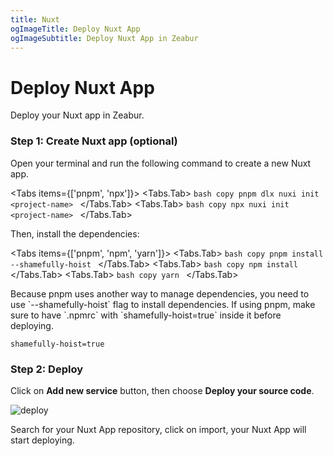 ```yaml
---
title: Nuxt
ogImageTitle: Deploy Nuxt App
ogImageSubtitle: Deploy Nuxt App in Zeabur
---
```



<WorkingInProgress />

# Deploy Nuxt App

Deploy your Nuxt app in Zeabur.

### Step 1: Create Nuxt app (optional)

Open your terminal and run the following command to create a new Nuxt app.

<Tabs items={['pnpm', 'npx']}>
  <Tabs.Tab>
    ```bash copy
    pnpm dlx nuxi init <project-name>
    ```
  </Tabs.Tab>
  <Tabs.Tab>
    ```bash copy
    npx nuxi init <project-name>
    ```
  </Tabs.Tab>
</Tabs>

Then, install the dependencies:

<Tabs items={['pnpm', 'npm', 'yarn']}>
  <Tabs.Tab>
    ```bash copy
    pnpm install --shamefully-hoist
    ```
  </Tabs.Tab>
  <Tabs.Tab>
    ```bash copy
    npm install
    ```
  </Tabs.Tab>
  <Tabs.Tab>
    ```bash copy
    yarn
    ```
  </Tabs.Tab>
</Tabs>

<Callout type="info" emoji="ℹ️">
  Because pnpm uses another way to manage dependencies, you need to use `--shamefully-hoist` flag to install dependencies.
  If using pnpm, make sure to have `.npmrc` with `shamefully-hoist=true` inside it before deploying.
</Callout>

````.npmrc filename=".npmrc" copy
shamefully-hoist=true
````

### Step 2: Deploy

Click on **Add new service** button, then choose **Deploy your source code**.

![deploy](/deploy/common/select-service.en-US.png)

Search for your Nuxt App repository, click on import, your Nuxt App will start deploying.
